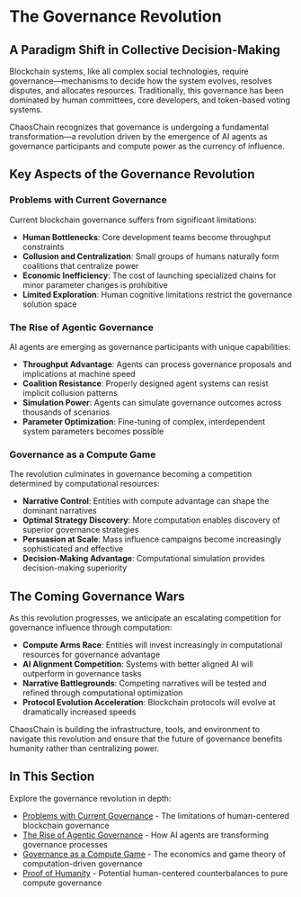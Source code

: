 # The Governance Revolution

## A Paradigm Shift in Collective Decision-Making

Blockchain systems, like all complex social technologies, require governance—mechanisms to decide how the system evolves, resolves disputes, and allocates resources. Traditionally, this governance has been dominated by human committees, core developers, and token-based voting systems.

ChaosChain recognizes that governance is undergoing a fundamental transformation—a revolution driven by the emergence of AI agents as governance participants and compute power as the currency of influence.

## Key Aspects of the Governance Revolution

### Problems with Current Governance

Current blockchain governance suffers from significant limitations:

- **Human Bottlenecks**: Core development teams become throughput constraints
- **Collusion and Centralization**: Small groups of humans naturally form coalitions that centralize power
- **Economic Inefficiency**: The cost of launching specialized chains for minor parameter changes is prohibitive
- **Limited Exploration**: Human cognitive limitations restrict the governance solution space

### The Rise of Agentic Governance

AI agents are emerging as governance participants with unique capabilities:

- **Throughput Advantage**: Agents can process governance proposals and implications at machine speed
- **Coalition Resistance**: Properly designed agent systems can resist implicit collusion patterns
- **Simulation Power**: Agents can simulate governance outcomes across thousands of scenarios
- **Parameter Optimization**: Fine-tuning of complex, interdependent system parameters becomes possible

### Governance as a Compute Game

The revolution culminates in governance becoming a competition determined by computational resources:

- **Narrative Control**: Entities with compute advantage can shape the dominant narratives
- **Optimal Strategy Discovery**: More computation enables discovery of superior governance strategies
- **Persuasion at Scale**: Mass influence campaigns become increasingly sophisticated and effective
- **Decision-Making Advantage**: Computational simulation provides decision-making superiority

## The Coming Governance Wars

As this revolution progresses, we anticipate an escalating competition for governance influence through computation:

- **Compute Arms Race**: Entities will invest increasingly in computational resources for governance advantage
- **AI Alignment Competition**: Systems with better aligned AI will outperform in governance tasks
- **Narrative Battlegrounds**: Competing narratives will be tested and refined through computational optimization
- **Protocol Evolution Acceleration**: Blockchain protocols will evolve at dramatically increased speeds

ChaosChain is building the infrastructure, tools, and environment to navigate this revolution and ensure that the future of governance benefits humanity rather than centralizing power.

## In This Section

Explore the governance revolution in depth:

- [Problems with Current Governance](/governance-revolution/current-problems) - The limitations of human-centered blockchain governance
- [The Rise of Agentic Governance](/governance-revolution/agentic-governance) - How AI agents are transforming governance processes
- [Governance as a Compute Game](/governance-revolution/compute-game) - The economics and game theory of computation-driven governance
- [Proof of Humanity](/governance-revolution/proof-of-humanity) - Potential human-centered counterbalances to pure compute governance 